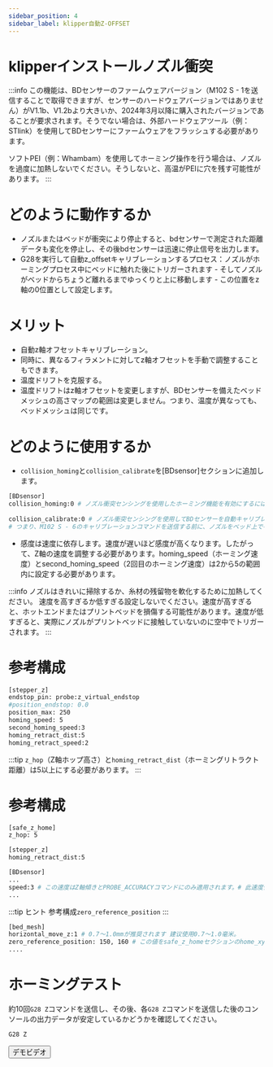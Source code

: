```yaml
---
sidebar_position: 4
sidebar_label: klipper自動Z-OFFSET
---
```


# klipperインストールノズル衝突

:::info
この機能は、BDセンサーのファームウェアバージョン（M102 S - 1を送信することで取得できますが、センサーのハードウェアバージョンではありません）がV1.1b、V1.2bより大きいか、2024年3月以降に購入されたバージョンであることが要求されます。そうでない場合は、外部ハードウェアツール（例：STlink）を使用してBDセンサーにファームウェアをフラッシュする必要があります。

ソフトPEI（例：Whambam）を使用してホーミング操作を行う場合は、ノズルを過度に加熱しないでください。そうしないと、高温がPEIに穴を残す可能性があります。
:::

# どのように動作するか
* ノズルまたはベッドが衝突により停止すると、bdセンサーで測定された距離データも変化を停止し、その後bdセンサーは迅速に停止信号を出力します。
* G28を実行して自動z_offsetキャリブレーションするプロセス：ノズルがホーミングプロセス中にベッドに触れた後にトリガーされます - そしてノズルがベッドからちょうど離れるまでゆっくりと上に移動します - この位置をz軸の0位置として設定します。

# メリット
* 自動z軸オフセットキャリブレーション。
* 同時に、異なるフィラメントに対してz軸オフセットを手動で調整することもできます。
* 温度ドリフトを克服する。
* 温度ドリフトはz軸オフセットを変更しますが、BDセンサーを備えたベッドメッシュの高さマップの範囲は変更しません。つまり、温度が異なっても、ベッドメッシュは同じです。

# どのように使用するか

* `collision_homing`と`collision_calibrate`を[BDsensor]セクションに追加します。
``` bash
[BDsensor] 
collision_homing:0 # ノズル衝突センシングを使用したホーミング機能を有効にするには1に設定します。0に設定することでこの機能を無効にします。
                   
collision_calibrate:0 # ノズル衝突センシングを使用してBDセンサーを自動キャリブレーションするには1に設定します。0に設定することでこの機能を無効にします。
# つまり、M102 S - 6のキャリブレーションコマンドを送信する前に、ノズルをベッド上で手動で移動して紙テストを行う必要がありません。
```

* 感度は速度に依存します。速度が遅いほど感度が高くなります。したがって、Z軸の速度を調整する必要があります。homing_speed（ホーミング速度）とsecond_homing_speed（2回目のホーミング速度）は2から5の範囲内に設定する必要があります。

:::info
ノズルはきれいに掃除するか、糸材の残留物を軟化するために加熱してください。
速度を高すぎるか低すぎる設定しないでください。速度が高すぎると、ホットエンドまたはプリントベッドを損傷する可能性があります。速度が低すぎると、実際にノズルがプリントベッドに接触していないのに空中でトリガーされます。
:::

# 参考構成
``` bash
[stepper_z]
endstop_pin: probe:z_virtual_endstop
#position_endstop: 0.0
position_max: 250
homing_speed: 5
second_homing_speed:3
homing_retract_dist:5
homing_retract_speed:2
```

:::tip
`z_hop`（Z軸ホップ高さ）と`homing_retract_dist`（ホーミングリトラクト距離）は5以上にする必要があります。
:::
# 参考構成

```bash
[safe_z_home]
z_hop: 5 

[stepper_z]
homing_retract_dist:5
```
```bash
[BDsensor] 
...
speed:3 # この速度はZ軸傾きとPROBE_ACCURACYコマンドにのみ適用されます。# 此速度仅适用于 Z 轴倾斜和 PROBE_ACCURACY 命令。
...

```
:::tip ヒント
参考構成`zero_reference_position`
:::

``` bash
[bed_mesh]
horizontal_move_z:1 # 0.7〜1.0mmが推奨されます 建议使用0.7〜1.0毫米。
zero_reference_position: 150, 160 # この値をsafe_z_homeセクションのhome_xy_positionと同じ座標に設定します。## 将此值设置为与safe_z_home部分中的home_xy_position相同坐标。
....
```

# ホーミングテスト
約10回`G28 Z`コマンドを送信し、その後、各`G28 Z`コマンドを送信した後のコンソールの出力データが安定しているかどうかを確認してください。
``` bash
G28 Z
```
<Button variant="contained" disableElevation href="https://www.youtube.com/watch?v=RuPoXbrSPDc">デモビデオ</Button> 